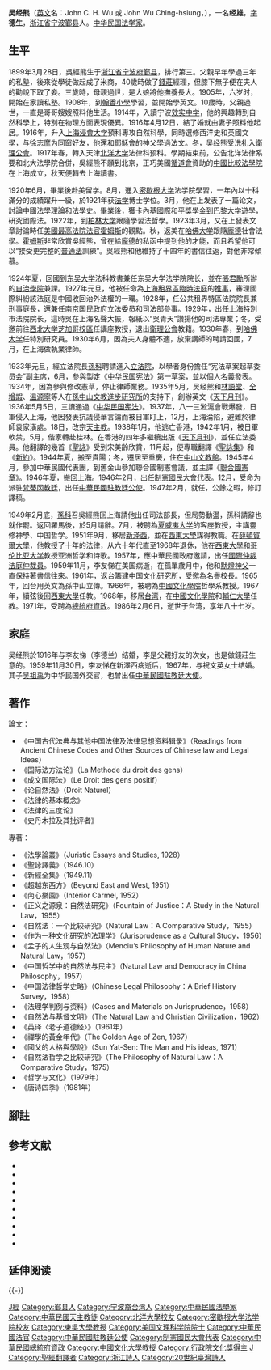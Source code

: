 {{Infobox Biography
| subject_name = 吴经熊
| image_name = Wu Jingxiong.jpg
| image_size = 200px
| image_caption = <big>吴经熊</big>
| date_of_birth = 1899年3月28日
| place_of_birth = {{QING}}[[浙江省|浙江省]][[宁波|宁波]][[鄞县|鄞县]]
| date_of_death  = {{death date and age|1986|2|6|1899|3|28}}
| place_of_death = {{ROC}}[[台湾|台湾]]
| party = {{Kmt|19px}}
|spouse= 李友悌（李德兰）
|children= 吳祖霖、[[吴祖禹|吴祖禹]]、吳蘭仙
| occupation = [[法学家|法学家]]，<br />[[外交官|外交官]]
| religion=[[天主教|天主教]]
}}


'''吴经熊'''（[[英文|英文]]名：John C. H. Wu 或 John Wu Ching-hsiung，{{bd|1899年|3月28日|1986年|2月6日|catIdx=W吳}}），一名'''经雄'''，[[表字|字]]'''德生'''，[[浙江省|浙江省]][[宁波|宁波]][[鄞县|鄞县]]人。[[中华民国|中华民国]][[法学家|法学家]]。

==生平==
1899年3月28日，吳經熊生于[[浙江省|浙江省]][[宁波府|宁波府]][[鄞县|鄞县]]，排行第三。父親早年學過三年的私塾，後來從學徒做起成了米商，40歲時做了[[錢莊|錢莊]]經理，但膝下無子便在夫人的勸說下取了妾。{{cfn|吳經熊|y=2018}}三歲時，母親過世，是大娘將他撫養長大。{{cfn|吳經熊|y=2018}}1905年，六岁时，開始在家讀私塾。1908年，到[[翰香小學|翰香小學]]學習，並開始學英文。10歲時，父親過世，一直是哥哥嫂嫂照料他生活。1914年，入讀宁波[[效实中学|效实中学]]，他的興趣轉到自然科學上，特別在物理方面表現優異。1916年4月12日，結了婚就由妻子照料他起居。{{cfn|郭果七|y=2006|p=14-16}}1916年，升入[[滬江大學|上海浸會大学]]預科專攻自然科學，同時選修西洋史和英國文學，与[[徐志摩|徐志摩]]为同窗好友，他還和[[耶穌會|耶穌會]]的神父學過法文。冬，吴经熊受[[洗礼|洗礼]]入[[衛理公會|衛理公會]]。1917年春，轉入天津[[北洋大学|北洋大学]]法律科预科。學期結束前，公告北洋法律系要和北大法學院合併，吳經熊不願到北京，正巧美國[[循道會|循道會]]資助的[[东吴大学|中國比較法學院]]在上海成立，秋天便轉去上海讀書。{{cfn|關國煊|y=1987}}{{cfn|田默迪|y=1988|p=1-7}}{{cfn|田默迪|y=2004|p=1-7}}{{cfn|郭果七|y=2006|p=14-16}}

1920年6月，畢業後赴美留学。8月，進入[[密歇根大学|密歇根大学]]法学院學習，一年內以十科滿分的成績躍升一級，於1921年获[[法学|法学]]博士学位。3月，他在{{tsl|en|Michigan Law Review|密歇根法律评论}}上发表了一篇论文，討論中國法學理論和法學史。{{cfn|田默迪|y=2004|p=8-16}}畢業後，獲卡內基國際和平獎學金到[[巴黎大学|巴黎大学]]遊學，研究國際法。1922年，到[[柏林大学|柏林大学]]跟隨{{tsl|en|Rudolf Stammler|史丹木拉}}學習法哲學。{{cfn|田默迪|y=2004|p=30}}1923年3月，又在{{tsl|en|Michigan Law Review|密歇根法律评论}}上發表文章討論時任[[美國最高法院|美國最高法院]][[法官|法官]][[小奧利弗·溫德爾·霍姆斯|霍姆斯]]的觀點。秋，返美在[[哈佛大学|哈佛大学]]跟隨[[羅斯科·龐德|龐德]]社會法學。{{cfn|田默迪|y=2004|p=48}}[[小奧利弗·溫德爾·霍姆斯|霍姆斯]]非常欣賞吳經熊，曾在給[[羅斯科·龐德|龐德]]的私函中提到他的才能，而且希望他可以“接受更完整的[[普通法|普通法]]訓練”。{{cfn|Paul Sayre|y=2008|p=281-283}}吳經熊和他維持了十四年的書信往返，對他非常傾慕。{{cfn|吳經熊|y=2018}}{{cfn|田默迪|y=2004|p=22}}

1924年夏，回國到[[东吴大学|东吴大学]]法科教書兼任东吴大学法学院院长，並在[[張君勵|張君勵]]所辦的[[自治學院|自治學院]]兼課。1927年元旦，他被任命為[[上海臨時法院|上海租界區臨時法庭]]的[[推事|推事]]，審理國際糾紛該法庭是中國收回治外法權的一環。1928年，任公共租界特區法院院長兼刑事庭長，還兼任[[南京国民政府|南京国民政府]][[立法委员|立法委员]]和司法部參事。1929年，出任上海特別市法院院长，這時吳在上海名聲大振，報紙以“吳青天”讚揚他的司法專業；冬，受邀前往[[西北大學_(伊利諾州)|西北大学芝加哥校區]]任講座教授，退出[[衛理公會|衛理公會]]教籍。1930年春，到[[哈佛大学|哈佛大学]]任特別研究員。1930年6月，因為夫人身體不適，放棄講師的聘請回國，7月，在上海做執業律師。{{cfn|吳經熊|y=2018}}{{cfn|郭果七|y=2006|p=18}}

1933年元旦，經立法院長[[孫科|孫科]]聘請進入[[立法院|立法院]]，以學者身份擔任“宪法草案起草委员会”副主席，6月，參與製定《[[中华民国宪法|中华民国宪法]]》第一草案，並以個人名義發表。1934年，因為參與修改憲草，停止律師業務。1935年5月，吴经熊和[[林語堂|林語堂]]、[[全增嘏|全增嘏]]、[[溫源寧|溫源寧]]等人在[[孫中山文教進步研究所|孫中山文教進步研究所]]的支持下，創辦英文《[[天下月刊|天下月刊]]》。1936年5月5日，三讀通過《[[中华民国宪法|中华民国宪法]]》。{{cfn|郭果七|y=2006|p=19-20}}1937年，八一三淞滬會戰爆發，日軍侵入上海，他因發表抗議侵華言論而被日軍盯上，12月，上海淪陷，避難於律師袁家潢處。18日，改宗[[天主教|天主教]]。{{cfn|吳經熊|y=2018}}{{cfn|郭果七|y=2006|p=21}}1938年1月，他逃亡香港，1942年1月，被日軍軟禁，5月，偕家轉赴桂林。在香港的四年多繼續出版《[[天下月刊|天下月刊]]》，並任立法委員。他翻譯的幾首《[[聖詠|聖詠]]》受到宋美齡欣賞，11月起，便專職翻譯《[[聖詠集|聖詠集]]》和《[[新約|新約]]》。1944年夏，搬至貴陽；冬，遷居至重慶，住在[[中山文教館|中山文教館]]。1945年4月，參加中華民國代表團，到舊金山參加聯合國制憲會議，並主譯《[[聯合國憲章|聯合國憲章]]》。1946年夏，搬回上海。1946年2月，出任[[制憲國民大會代表|制憲國民大會代表]]。12月，受命为派驻[[梵蒂冈|梵蒂冈]][[教廷|教廷]]，出任[[中華民國駐教廷大使列表|中華民國駐教廷公使]]。1947年2月，就任，公餘之暇，修訂譯稿。{{cfn|吳經熊|y=2018}}{{cfn|郭果七|y=2006|p=22}}

1949年2月底，[[孫科|孫科]]召吳經熊回上海請他出任司法部長，但局勢動盪，孫科請辭也就作罷。返回羅馬後，於5月請辭。7月，被聘為[[夏威夷大学|夏威夷大学]]的客座教授，主講靈修神學、中国哲学。1951年9月，移居[[新泽西|新泽西]]，並在[[薛頓賀爾大學|西東大學]]謀得教職。在[[薛頓賀爾大學|薛頓賀爾大學]]，他教授了十年的法律，从六十年代直至1968年退休，他在[[薛頓賀爾大學|西東大學]]和[[哥伦比亚大学|哥伦比亚大学]]教授亚洲哲学和诗歌。1957年，應中華民國政府邀請，出任[[國際仲裁法庭|國際仲裁法庭]][[仲裁員|仲裁員]]。1959年11月，李友悌在美国病逝，在孤單歲月中，他和[[托馬斯·默頓|默燈神父]]一直保持著書信往來。1961年，返台籌建[[中國文化大學|中国文化研究所]]，受邀為名譽校長。1965年，回台用英文為孫中山立傳。1966年，被聘為[[中國文化學院|中國文化學院]]哲學系教授。1967年，續弦後回[[薛頓賀爾大學|西東大學]]任教。1968年，移居[[台湾|台湾]]，在[[中國文化學院|中國文化學院]]和[[輔仁大學|輔仁大學]]任教。1971年，受聘為[[總統府資政|總統府資政]]。1986年2月6日，逝世于台湾，享年八十七岁。{{cfn|郭果七|y=2006|p=23-25}}

== 家庭 ==
吴经熊於1916年与李友悌（李德兰）结婚，李是父親好友的次女，也是做錢莊生意的。1959年11月30日，李友悌在新澤西病逝后，1967年，与祝文英女士结婚。其子[[吴祖禹|吴祖禹]]为中华民国外交官，也曾出任[[中華民國駐教廷大使列表|中華民國駐教廷大使]]。

==著作==
論文：
*《中国古代法典与其他中国法律及法律思想资料辑录》（Readings from Ancient Chinese Codes and Other Sources of Chinese law and Legal Ideas）
*《国际法方法论》（La Methode du droit des gens）
*《成文国际法》（Le Droit des gens positif）
*《论自然法》（Droit Naturel）
*《法律的基本概念》
*《法律的三度论》
*《史丹木拉及其批评者》
專著：
*《法學論叢》（Juristic Essays and Studies, 1928）
*《聖詠譯義》（1946.10）
*《新經全集》（1949.11）
*《超越东西方》（Beyond East and West, 1951）
*《內心樂園》（Interior Carmel, 1952）
*《正义之源泉：自然法研究》（Fountain of Justice：A Study in the Natural Law，1955）
*《自然法：一个比较研究》（Natural Law：A Comparative Study，1955）
*《作为一种文化研究的法理学》（Jurisprudence as a Cultural Study，1956）
*《孟子的人生观与自然法》（Menciu’s Philosophy of Human Nature and Natural Law，1957）
*《中国哲学中的自然法与民主》（Natural Law and Democracy in China Philosophy，1957）
*《中国法律哲学史略》（Chinese Legal Philosophy：A Brief History Survey，1958）
*《法理学判例与资料》（Cases and Materials on Jurisprudence，1958）
*《自然法与基督文明》（The Natural Law and Christian Civilization，1962）
*《英译〈老子道德经〉》（1961年）
*《禪學的黃金年代》（The Golden Age of Zen, 1967）
*《國父的人格與學說》（Sun Yat-Sen: The Man and His ideas, 1971）
*《自然法哲学之比较研究》（The Philosophy of Natural Law：A Comparative Study，1975）
*《哲学与文化》（1979年）
*《唐诗四季》（1981年）

==腳註==
{{reflist|2}}

==参考文献==
{{refbegin|2}}
*{{zh}}{{cite book |author1=吳經熊 |title=超越東西方 |date=2017-06-30|publisher=上智 |isbn=9789866036415|ref={{sfnRef|吳經熊|y=2017}}}}
*{{zh}}{{cite book |author1=田默迪 |title=东西方之间的法律哲学：吴经熊早期法律哲学思想之比较研究 |date=2004 |publisher=中国政法大学出版社 |isbn=7-5620-2584-3|ref={{sfnRef|田默迪|y=2004}}}}
*{{zh}}{{cite book |author1=郭果七 |title=吳經熊 |date=2006 |publisher=光啟 |location=台北 |isbn=957-546-570-9|ref={{sfnRef|郭果七|y=2006}}}}
*{{zh}}{{cite book |author1=辅仁大学校牧室 |title=吴经熊博士百周年冥诞纪念学术研讨会论文集 |date=2003 |publisher=辅仁大学出版社 |isbn=9789570439656}}
*{{zh}}{{cite journal |author1=Matthias Christian |title=吳經熊 －位偉大的中國人和天主教徒(John C.H. Wu – Ein grosser Chinese und Katholik) |journal=哲學與文化 |date=1991.2 |volume=十八卷 |issue=二、三期 |pages=236-254|ref={{sfnRef|田默迪|y=1991}}}}
*{{zh}}{{cite journal |author1=曾建元 |title=跨越東與西 |journal=清華法學 |date=2004 |volume=4 |issue=二十世紀漢語文明法學與法學家研究專號 |pages=81-123|ref={{sfnRef|曾建元|y=2004}}}}
*{{zh}}{{cite journal |author1=關國煊 |title=紀念吳經熊 |journal=傳記文學 |date=1987-2 |issue=297 |page=59|ref={{sfnRef|關國煊|y=1987}}}}
*{{en}}{{cite book |author1=John C H Wu |title=Beyond East and West |date=2018 |publisher=University of Notre Dame Press |isbn=9780268103651|ref={{sfnRef|吳經熊|y=2018}}}}
*{{en}}{{cite book |author1=Paul Sayre |title=The Life Of Roscoe Pound |date=2008-06-13|publisher=Kessinger Publishing, LLC |isbn=9781436713344|ref={{sfnRef|Paul Sayre|y=2008}}}}
*{{de}}{{cite book |author1=Matthias Christian |title=Rechtsphilosophie zwischen Ost und West. Eine vergleichende Analyse der frühen rechtsphilosophischen Gedanken von John C. H. Wu |date=1988 |publisher=Springer |isbn=0387820264|ref={{sfnRef|田默迪|y=1988}}}}
{{refend}}

==延伸阅读==
{{Wikisource further reading}}
{{-}}
{{start box}}
{{s-edu}}
{{s-new}}
{{s-title|[[东吴大学法学院|东吴大学法学院]]院长|1927年—1937年}}
{{s-after|[[盛振爲|盛振爲]]}}
{{end box}}
{{第3屆中華民國訓政時期立法委員名單}}
{{第4屆中華民國訓政時期立法委員名單}}
{{中華民國總統府資政}}

{{Authority control}}
{{DEFAULTSORT:Wu吳}}
[[Category:吳姓|J經]]
[[Category:鄞县人|Category:鄞县人]]
[[Category:宁波裔台湾人|Category:宁波裔台湾人]]
[[Category:中華民國法學家|Category:中華民國法學家]]
[[Category:中華民國天主教徒|Category:中華民國天主教徒]]
[[Category:北洋大學校友|Category:北洋大學校友]]
[[Category:密歇根大学法学院校友|Category:密歇根大学法学院校友]]
[[Category:東吳大學教授|Category:東吳大學教授]]
[[Category:美国文理科学院院士|Category:美国文理科学院院士]]
[[Category:中華民國法官|Category:中華民國法官]]
[[Category:中華民國駐教廷公使|Category:中華民國駐教廷公使]]
[[Category:制憲國民大會代表|Category:制憲國民大會代表]]
[[Category:中華民國總統府資政|Category:中華民國總統府資政]]
[[Category:中國文化大學教授|Category:中國文化大學教授]]
[[Category:行政院文化獎得主|Category:行政院文化獎得主]]
[[Category:吳經熊家族|J]]
[[Category:聖經翻譯者|Category:聖經翻譯者]]
[[Category:浙江詩人|Category:浙江詩人]]
[[Category:20世紀臺灣詩人|Category:20世紀臺灣詩人]]